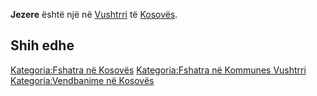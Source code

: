 {{Fshat në 
 | Emri                = Jezere
 | EmriAlt                = 
 | NAME_SHORT_FORM=      
 | NAME_GENERIC=      
 | NAME_SORT_NAME_RO=      JEZERE
 | FULL_NAME_RO = Jezere
 | FULL_NAME_ND_RO=Jezere
 | SORT_NAME_RG=JEZERE
 | FULL_NAME_RG=Jezere
 | FULL_NAME_ND_RG=Jezere
 | SRP_NAME_SHORT_FORM=      
 | SRP_NAME_GENERIC=      
 | SRP_NAME_SORT_NAME_RO=      
 | SRP_FULL_NAME_RO = 
 | SRP_FULL_NAME_ND_RO=
 | SRP_SORT_NAME_RG=
 | SRP_FULL_NAME_RG=
 | SRP_FULL_NAME_ND_RG=
 | Emri (Rasa dhanore) = 
 | Figura              = 
 | Shteti              = Kosovo
 | Komuna              = Vushtrri
 | Kodi postar         = 
 | Sipërfaqja          = 

 | Popullsia           = 

 | Regj. i popullsisë  = 
 | Dend. e popullsisë  = 
 | Faqja zyrtare       = 
 <!--- Koordinatat ----> 
 | Gjerësia            = 42.806111
 | Gjatësia            = 20.903889
 | Lartësia            = 
}}
'''Jezere''' është një [[]] në [[Vushtrri]] të [[Kosovës]].

<!-- == Gjeografia == -->
<!-- == Historia == -->
<!-- == Demografia == -->
== Shih edhe ==
{{Komuna Vushtrri}}
{{Kosovo-Administrata-Cung}}

[[Kategoria:Fshatra në Kosovës]]
[[Kategoria:Fshatra në Kommunes Vushtrri]]
[[Kategoria:Vendbanime në Kosovës]]